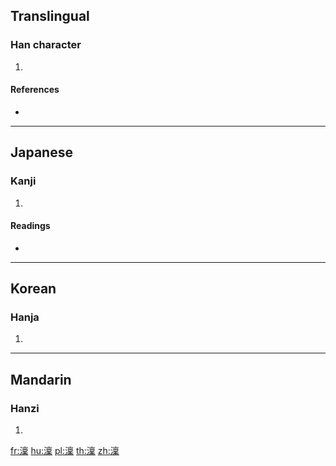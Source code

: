 {{character info/new}}
==Translingual==

===Han character===
{{Han char|rn=85|rad=水|as=13|sn=16|four=|canj=EYWD|ids=⿰氵稟}}

# {{defn|Han|sort=水13}}

====References====
* {{Han ref|kx=0652.380|dkj=18377|dj=1062.270|hdz=31763.040|uh=6F9F|ud=28575}}

----

==Japanese==

===Kanji===
{{ja-kanji|grade=|rs=水13}}

# {{defn|lang=ja|sort=水13}}

====Readings====
* {{ja-readings|on=[[りん]] (rin)|kun=[[さむい]] (samui)}}

----

==Korean==

===Hanja===
{{ko-hanja|hangeul=[[름]]>[[늠]]|eumhun=|rv=reum>neum|mr=rŭm>nŭm|y=lum>num}}

# {{defn|lang=ko|sort=水13}}

----

==Mandarin==

===Hanzi===
{{cmn-hanzi|pin=[[lǐn]] ([[lin3]])|wg=lin<sup>3</sup>}}

# {{defn|lang=cmn|sort=水13}}

[[fr:澟]]
[[hu:澟]]
[[pl:澟]]
[[th:澟]]
[[zh:澟]]
